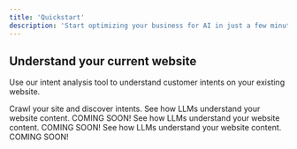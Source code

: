 ```yaml
---
title: 'Quickstart'
description: 'Start optimizing your business for AI in just a few minutes.'
---
```


## Understand your current website

Use our intent analysis tool to understand customer intents on your existing website.

<CardGroup>

<Card title="Intent Crawler" icon="sparkles" href="/intent-tools/intentcrawler">
  Crawl your site and discover intents.
</Card>

<Card title="LLM Analysis" icon="diagram-project" href="/essentials/code">
  See how LLMs understand your website content. <Note>COMING SOON!</Note>
</Card>

<Card title="LLM Analysis" icon="diagram-project" href="/essentials/code">
  See how LLMs understand your website content. <Note>COMING SOON!</Note>
</Card>

<Card title="LLM Analysis" icon="diagram-project" href="/essentials/code">
  See how LLMs understand your website content. <Note>COMING SOON!</Note>
</Card>

</CardGroup>
